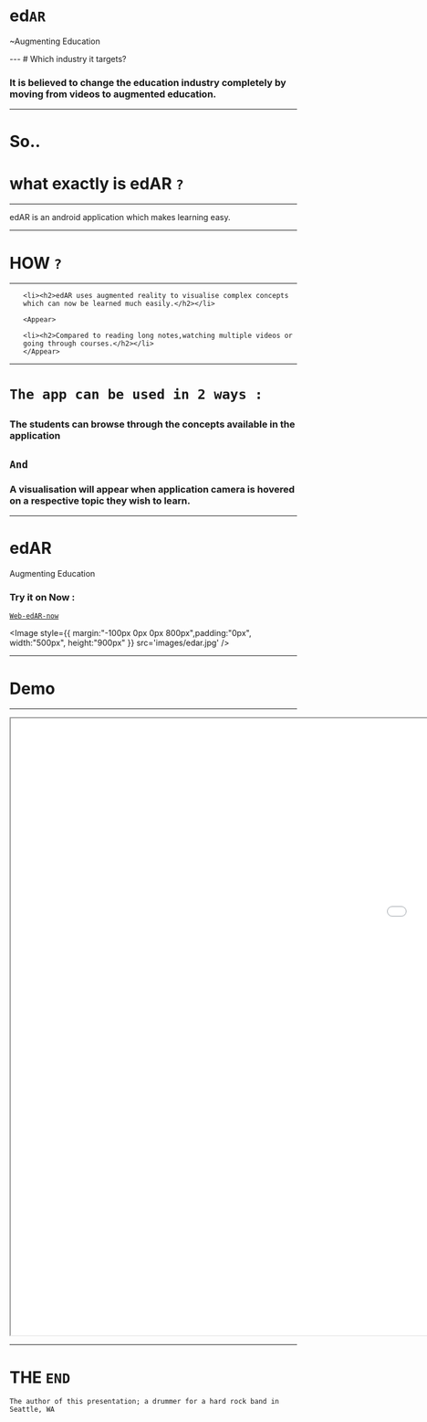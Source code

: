 

# ed`AR`
<p>~Augmenting Education</p>
<Head>
  <title>edAR</title>
</Head>
---
# Which industry it targets?

<div style={{ color: 'grey' }}>
  <Appear>
  <h3>It is believed to change the education industry completely by moving from videos to augmented education.</h3>
  </Appear>
</div>

---

# So..

# what exactly is edAR `?` 
  

---

edAR is an android application which makes learning easy.

---



  
# HOW `?` 
  



---
<div >
  
  <ul style={{listStyle: 'none'}}>
    
    <li><h2>edAR uses augmented reality to visualise complex concepts which can now be learned much easily.</h2></li>
    
    <Appear>
    
    <li><h2>Compared to reading long notes,watching multiple videos or going through courses.</h2></li>
    </Appear>

  </ul> 
  
</div>

---

<div style={{ color: 'cornflowerblue' }}>
  
  <h1>
    
    The app can be used in 2 ways :

  </h1>

</div>

### The students can browse through the concepts available in the application

## `And`

### A visualisation will appear when application camera is hovered on a respective topic they wish to learn. 




---


<div style={{  margin:"100px 0px -350px -1000px",color: 'cornflowerblue' }}>
  
  <h1>edAR</h1>
<p>Augmenting Education</p>

### Try it on Now :

[`Web-edAR-now`](https://edar-web-evjn6dtn9.now.sh/)

</div>

<Image style={{ margin:"-100px 0px 0px 800px",padding:"0px", width:"500px", height:"900px" }}  src='images/edar.jpg' />



---

# Demo


---

<iframe width="1920" height="1080" src='video/ardemo1.mp4' >
</iframe>

---


# THE `END`
  

```notes
The author of this presentation; a drummer for a hard rock band in Seattle, WA
```
